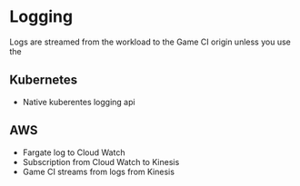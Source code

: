 # Logging

Logs are streamed from the workload to the Game CI origin unless you use the

## Kubernetes

- Native kuberentes logging api

## AWS

- Fargate log to Cloud Watch
- Subscription from Cloud Watch to Kinesis
- Game CI streams from logs from Kinesis
